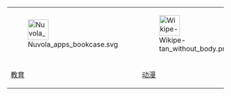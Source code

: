 <div style="text-align: center;">
{|
|- align="center"
| [[File:Nuvola_apps_bookcase.svg|48px]]
| [[File:Wikipe-tan_without_body.png|48px]] 
| [[File:Book_collection.jpg|48px]]
| [[File:Portal-puzzle.svg|48px]]
| [[File:Books-aj.svg_aj_ashton_01.svg|48px]]

|- align="center"
| [[Portal:教育|教育]]
| [[Portal:动漫|动漫]]
| [[Portal:小說|小說]]
| [[Portal:推想小說|推想小說]]
| [[Portal:文學|文學]]
|}
</div>